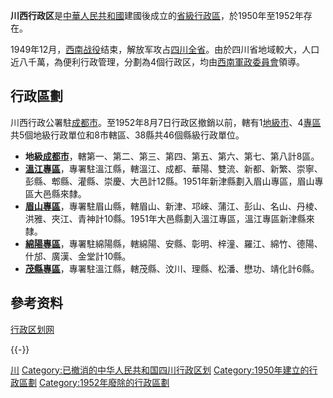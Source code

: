{{Infobox Former Subdivision
|native_name = 
|conventional_long_name = 川西行署区
|common_name=川西
|subdivision = [[行政区_(中华人民共和国)|行署区]]
|nation = {{PRC}}
|year_start = 1950年
|event_start = 
|date_start = 
|year_end = 1952年
|event_end = 
|date_end = 
|p1 = 四川省 (中华民国)
|flag_p1 = Flag_of_the_Republic_of_China.svg
|s1 = 四川省
|flag_s1 = Flag of the People's Republic of China.svg
|image_flag = 
|image_coat = 
|image_map = Sichuanquhua.GIF|right|thumb|210px
|image_map_caption = 1950~1952年四川地區行政區劃
|capital = [[成都市|成都市]]
|common_languages       =
|stat_year1             = 
|stat_area1             = 
|stat_pop1              = 
}}
'''川西行政区'''是[[中華人民共和國|中華人民共和國]]建國後成立的[[中華人民共和國行政區劃|省級行政區]]，於1950年至1952年存在。

1949年12月，[[西南战役|西南战役]]结束，解放军攻占[[四川省_(中華民國)|四川全省]]。由於四川省地域較大，人口近八千萬，為便利行政管理，分劃為4個行政区，均由[[西南軍政委員會|西南軍政委員會]]領導。

== 行政區劃 ==

川西行政公署駐[[成都市|成都市]]。至1952年8月7日行政区撤銷以前，轄有1[[地級市|地級市]]、4[[專區|專區]]共5個地級行政單位和8市轄區、38縣共46個縣級行政單位。

*'''地級[[成都市|成都市]]'''，轄第一、第二、第三、第四、第五、第六、第七、第八計8區。
*'''[[溫江專區|溫江專區]]'''，專署駐溫江縣，轄溫江、成都、華陽、雙流、新都、新繁、崇寧、彭縣、郫縣、灌縣、崇慶、大邑計12縣。1951年新津縣劃入眉山專區，眉山專區大邑縣來隸。
*'''[[眉山專區|眉山專區]]'''，專署駐眉山縣，轄眉山、新津、邛崍、蒲江、彭山、名山、丹棱、洪雅、夾江、青神計10縣。1951年大邑縣劃入溫江專區，溫江專區新津縣來隸。
*'''[[綿陽專區|綿陽專區]]'''，專署駐綿陽縣，轄綿陽、安縣、彰明、梓潼、羅江、綿竹、德陽、什邡、廣漢、金堂計10縣。
*'''[[茂縣專區|茂縣專區]]'''，專署駐溫江縣，轄茂縣、汶川、理縣、松潘、懋功、靖化計6縣。

==參考资料==
{{Reflist}}
[http://www.xzqh.org 行政区划网] {{Wayback|url=http://www.xzqh.org/ |date=20061004072444 }}

{{-}}
{{四川區劃}}
{{中華人民共和國省級以上行政區變動}}
[[Category:省级行署区|川]]
[[Category:已撤消的中华人民共和国四川行政区划|Category:已撤消的中华人民共和国四川行政区划]]
[[Category:1950年建立的行政區劃|Category:1950年建立的行政區劃]]
[[Category:1952年廢除的行政區劃|Category:1952年廢除的行政區劃]]